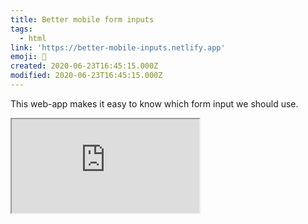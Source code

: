 ```yaml
---
title: Better mobile form inputs
tags:
  - html
link: 'https://better-mobile-inputs.netlify.app'
emoji: 🔘
created: 2020-06-23T16:45:15.000Z
modified: 2020-06-23T16:45:15.000Z
---
```


This web-app makes it easy to know which form input we should use.

<iframe
  src="https://better-mobile-inputs.netlify.app"
  style={{
    width: '100%',
    height: '800px',
    border: 0,
  }}
></iframe>
